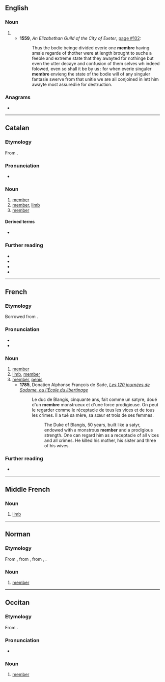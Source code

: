 {{also|membré}}
==English==

===Noun===
{{en-noun}}

# {{obsolete form of|member|lang=en}}
#* '''1559''', ''An Elizabethan Guild of the City of Exeter'', [http://books.google.com/books?id=z5m7AAAAIAAJ&hl=en&pg=PA102 page #102]:
#*: Thus the bodie beinge divided everie one '''membre''' having smale regarde of thother were at length brought to suche a feeble and extreme state that they awayted for nothinge but even the utter decaye and confusion of them selves wh indeed folowed, even so shall it be by us : for when everie singuler '''membre''' envieng the state of the bodie will of any singuler fantasie swerve from that unitie we are all conjoined in lett him awayte most assuredlie for destruction.

===Anagrams===
* {{anagrams|en|a=beemmr|'member|member}}

----

==Catalan==

===Etymology===
From {{der|ca|la|membrum}}.

===Pronunciation===
* {{ca-IPA|é}}

===Noun===
{{ca-noun|m}}

# [[member]] {{gloss|one who belongs to a group}}
# [[member]], [[limb]]
# [[member]] {{gloss|penis}}

====Derived terms====
* {{l|ca|membre viril}}

===Further reading===
* {{R:IEC2}}
* {{R:GDLC}}
* {{R:DNV}}
* {{R:DCVB}}

----

==French==

===Etymology===
Borrowed from {{bor|fr|la|membrum}}.

===Pronunciation===
* {{fr-IPA}}
* {{audio|Fr-membre.ogg|audio|lang=fr}}

===Noun===
{{fr-noun|m}}

# [[member]] {{gloss|of a group or organization}}
# [[limb]], [[member]]
# [[member]], [[penis]]
#* '''1785''', Donatien Alphonse François de Sade, ''[[s:fr:Les Cent Vingt Journées de Sodome - III|Les 120 journées de Sodome, ou l'École du libertinage]]''
#*: Le duc de Blangis, cinquante ans, fait comme un satyre, doué d'un '''membre''' monstrueux et d'une force prodigieuse. On peut le regarder comme le réceptacle de tous les vices et de tous les crimes. Il a tué sa mère, sa sœur et trois de ses femmes.
#*:: The Duke of Blangis, 50 years, built like a satyr, endowed with a monstrous '''member''' and a prodigious strength. One can regard him as a receptacle of all vices and all crimes. He killed his mother, his sister and three of his wives.

===Further reading===
* {{R:TLFi}}

----

==Middle French==

===Noun===
{{frm-noun|m}}

# [[limb]] {{qualifier|arm or leg}}

----

==Norman==

===Etymology===
From {{etyl|fro|nrf}} {{m|fro|membre}}, from {{etyl|la|nrf}} {{m|la|membrum||limb, body part}}, from {{etyl|ine-pro|nrf}} {{m|ine-pro|*memso-}}, {{m|ine-pro|*mems-ro||flesh}}.

===Noun===
{{nrf-noun|m}}

# {{lb|nrf|Jersey}} [[member]]

----

==Occitan==

===Etymology===
From {{der|oc|la|membrum}}.

===Pronunciation===
* {{audio|oc|LL-Q14185 (oci)-Davidgrosclaude-membre.wav|Audio}}

===Noun===
{{oc-noun|m}}

# [[member]] {{gloss|one who officially belongs to a group}}